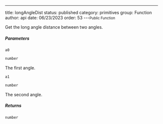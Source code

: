 ---
title: longAngleDist
status: published
category: primitives
group: Function
author: api
date: 06/23/2023
order: 53
---<Small>Public Function</Small>

Get the long angle distance between two angles.


##### Parameters


<ParametersTable>

<ParametersTableRow>
<ParametersTableName>

`a0`

</ParametersTableName>
<ParametersTableDescription>

```ts
number
```

The first angle.




</ParametersTableDescription>
</ParametersTableRow>
<ParametersTableRow>
<ParametersTableName>

`a1`

</ParametersTableName>
<ParametersTableDescription>

```ts
number
```

The second angle.




</ParametersTableDescription>
</ParametersTableRow>
</ParametersTable>

##### Returns


```ts
number
```

